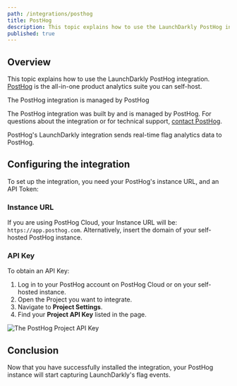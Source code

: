 ```yaml
---
path: /integrations/posthog
title: PostHog
description: This topic explains how to use the LaunchDarkly PostHog integration. PostHog is the all-in-one product analytics suite you can self-host.
published: true
---
```


## Overview

This topic explains how to use the LaunchDarkly PostHog integration. [PostHog](https://posthog.com) is the all-in-one product analytics suite you can self-host.

<Callout intent="info">
<CalloutTitle>The PostHog integration is managed by PostHog</CalloutTitle>
<CalloutDescription>

The PostHog integration was built by and is managed by PostHog. For questions about the integration or for technical support, [contact PostHog](https://posthog.com/).

</CalloutDescription>
</Callout>

PostHog's LaunchDarkly integration sends real-time flag analytics data to PostHog.

## Configuring the integration

To set up the integration, you need your PostHog's instance URL, and an API Token:

### Instance URL

If you are using PostHog Cloud, your Instance URL will be: `https://app.posthog.com`. Alternatively, insert the domain of your self-hosted PostHog instance.

### API Key

To obtain an API Key:

1. Log in to your PostHog account on PostHog Cloud or on your self-hosted instance.
2. Open the Project you want to integrate.
3. Navigate to **Project Settings**.
4. Find your **Project API Key** listed in the page.

![The PostHog Project API Key](posthog-project-api-key.png)


## Conclusion

Now that you have successfully installed the integration, your PostHog instance will start capturing LaunchDarkly's flag events.
